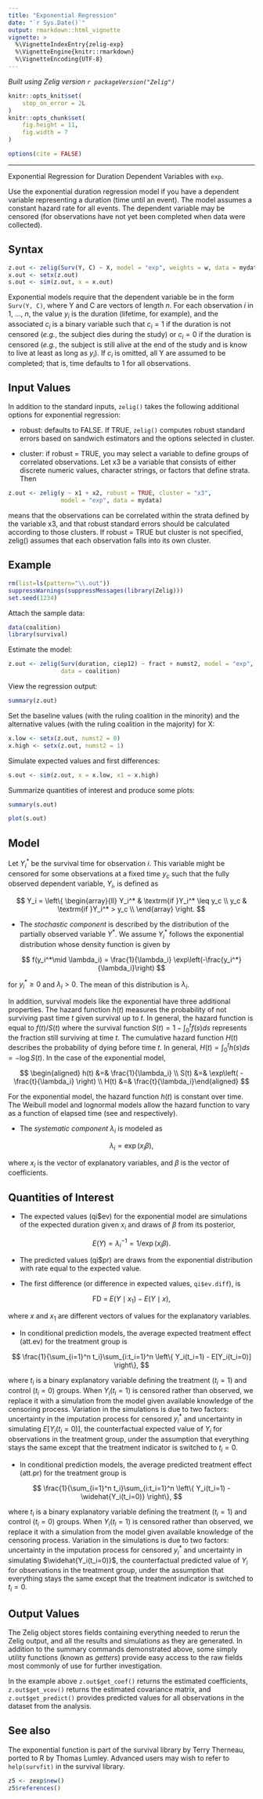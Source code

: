 ```yaml
---
title: "Exponential Regression"
date: "`r Sys.Date()`"
output: rmarkdown::html_vignette
vignette: >
  %\VignetteIndexEntry{zelig-exp}
  %\VignetteEngine{knitr::rmarkdown}
  %\VignetteEncoding{UTF-8}
---
```


*Built using Zelig version `r packageVersion("Zelig")`*

```r
knitr::opts_knit$set(
    stop_on_error = 2L
)
knitr::opts_chunk$set(
    fig.height = 11,
    fig.width = 7
)

options(cite = FALSE)
```
---

Exponential Regression for Duration Dependent Variables with `exp`.

Use the exponential duration regression model if you have a dependent
variable representing a duration (time until an event). The model
assumes a constant hazard rate for all events. The dependent variable
may be censored (for observations have not yet been completed when data
were collected).

Syntax
------

```r
z.out <- zelig(Surv(Y, C) ~ X, model = "exp", weights = w, data = mydata)
x.out <- setx(z.out)
s.out <- sim(z.out, x = x.out)
```

Exponential models require that the dependent variable be in the form
`Surv(Y, C)`, where Y and C are vectors of length $n$. For each
observation $i$ in 1, ..., $n$, the value $y_i$ is the
duration (lifetime, for example), and the associated $c_i$ is a
binary variable such that $c_i = 1$ if the duration is not
censored (*e.g.*, the subject dies during the study) or $c_i = 0$
if the duration is censored (*e.g.*, the subject is still alive at the
end of the study and is know to live at least as long as $y_i$).
If $c_i$ is omitted, all Y are assumed to be completed; that is,
time defaults to 1 for all observations.

Input Values
------

In addition to the standard inputs, `zelig()` takes the following
additional options for exponential regression:

-  robust: defaults to FALSE. If TRUE, `zelig()` computes robust standard
   errors based on sandwich estimators and the options
   selected in cluster.

-  cluster: if robust = TRUE, you may select a variable to define groups
   of correlated observations. Let x3 be a variable that consists of
   either discrete numeric values, character strings, or factors that
   define strata. Then

```r
z.out <- zelig(y ~ x1 + x2, robust = TRUE, cluster = "x3",
               model = "exp", data = mydata)
```

means that the observations can be correlated within the strata
defined by the variable x3, and that robust standard errors should be
calculated according to those clusters. If robust = TRUE but cluster
is not specified, zelig() assumes that each observation falls into
its own cluster.

Example
------

```r
rm(list=ls(pattern="\\.out"))
suppressWarnings(suppressMessages(library(Zelig)))
set.seed(1234)
```

Attach the sample data:

```r
data(coalition)
library(survival)
```

Estimate the model:

```r
z.out <- zelig(Surv(duration, ciep12) ~ fract + numst2, model = "exp",
               data = coalition)
```

View the regression output:

```r
summary(z.out)
```

Set the baseline values (with the ruling coalition in the minority) and
the alternative values (with the ruling coalition in the majority) for
X:

```r
x.low <- setx(z.out, numst2 = 0)
x.high <- setx(z.out, numst2 = 1)
```

Simulate expected values and first differences:

```r
s.out <- sim(z.out, x = x.low, x1 = x.high)
```

Summarize quantities of interest and produce some plots:

```r
summary(s.out)
```

```r
plot(s.out)
```

Model
------

Let $Y_i^*$ be the survival time for observation $i$. This
variable might be censored for some observations at a fixed time
$y_c$ such that the fully observed dependent variable,
$Y_i$, is defined as

$$
    Y_i = \left\{ \begin{array}{ll}
        Y_i^* & \textrm{if }Y_i^* \leq y_c \\
         y_c & \textrm{if }Y_i^* > y_c \\
       \end{array} \right.
$$

-  The *stochastic component* is described by the distribution of the
   partially observed variable $Y^*$. We assume $Y_i^*$
   follows the exponential distribution whose density function is given
   by

$$
    f(y_i^*\mid \lambda_i) = \frac{1}{\lambda_i} \exp\left(-\frac{y_i^*}{\lambda_i}\right)
$$

   for $y_i^*\ge 0$ and $\lambda_i>0$. The mean of this
   distribution is $\lambda_i$.

   In addition, survival models like the exponential have three
   additional properties. The hazard function $h(t)$ measures the
   probability of not surviving past time $t$ given survival up to
   $t$. In general, the hazard function is equal to
   $f(t)/S(t)$ where the survival function
   $S(t) = 1 - \int_{0}^t f(s) ds$ represents the fraction still
   surviving at time $t$. The cumulative hazard function
   $H(t)$ describes the probability of dying before time
   $t$. In general,
   $H(t)= \int_{0}^{t} h(s) ds = -\log S(t)$. In the case of the
   exponential model,


$$
    \begin{aligned}
        h(t) &=& \frac{1}{\lambda_i} \\
      S(t) &=& \exp\left( -\frac{t}{\lambda_i} \right) \\
      H(t) &=& \frac{t}{\lambda_i}\end{aligned}
$$

   For the exponential model, the hazard function $h(t)$ is
   constant over time. The Weibull model and lognormal models allow the
   hazard function to vary as a function of elapsed time (see and
   respectively).

-  The *systematic component* $\lambda_i$ is modeled as


$$
    \lambda_i = \exp(x_i \beta),
$$

   where $x_i$ is the vector of explanatory variables, and
   $\beta$ is the vector of coefficients.

Quantities of Interest
------

-  The expected values (qi$ev) for the exponential model are simulations
   of the expected duration given $x_i$ and draws of $\beta$
   from its posterior,


$$
    E(Y) = \lambda_i^{-1} = 1/\exp(x_i \beta).
$$

-  The predicted values (qi$pr) are draws from the exponential
   distribution with rate equal to the expected value.

-  The first difference (or difference in expected values, `qi$ev.diff`),
   is


$$
    \textrm{FD} \; = \; E(Y \mid x_1) - E(Y \mid x),
$$

   where $x$ and $x_1$ are different vectors of values for
   the explanatory variables.

-  In conditional prediction models, the average expected treatment
   effect (att.ev) for the treatment group is


$$
    \frac{1}{\sum_{i=1}^n t_i}\sum_{i:t_i=1}^n \left\{ Y_i(t_i=1) - E[Y_i(t_i=0)]
        \right\},
$$

   where $t_i$ is a binary explanatory variable defining the
   treatment ($t_i=1$) and control ($t_i=0$) groups. When
   $Y_i(t_i=1)$ is censored rather than observed, we replace it
   with a simulation from the model given available knowledge of the
   censoring process. Variation in the simulations is due to two
   factors: uncertainty in the imputation process for censored
   $y_i^*$ and uncertainty in simulating $E[Y_i(t_i=0)]$,
   the counterfactual expected value of $Y_i$ for observations in
   the treatment group, under the assumption that everything stays the
   same except that the treatment indicator is switched to
   $t_i=0$.

-  In conditional prediction models, the average predicted treatment
   effect (att.pr) for the treatment group is


$$
    \frac{1}{\sum_{i=1}^n t_i}\sum_{i:t_i=1}^n \left\{ Y_i(t_i=1) -
        \widehat{Y_i(t_i=0)} \right\},
$$

   where $t_i$ is a binary explanatory variable defining the
   treatment ($t_i=1$) and control ($t_i=0$) groups. When
   $Y_i(t_i=1)$ is censored rather than observed, we replace it
   with a simulation from the model given available knowledge of the
   censoring process. Variation in the simulations is due to two
   factors: uncertainty in the imputation process for censored
   $y_i^*$ and uncertainty in simulating
   $\widehat{Y_i(t_i=0)}$, the counterfactual predicted value of
   $Y_i$ for observations in the treatment group, under the
   assumption that everything stays the same except that the treatment
   indicator is switched to $t_i=0$.

Output Values
------

The Zelig object stores fields containing everything needed to
rerun the Zelig output, and all the results and simulations as they are generated.
In addition to the summary commands demonstrated above, some simply utility
functions (known as *getters*) provide easy access to the raw fields most
commonly of use for further investigation.

In the example above `z.out$get_coef()` returns the estimated coefficients, `z.out$get_vcov()` returns the estimated covariance matrix, and `z.out$get_predict()` provides predicted values for all observations in the dataset from the analysis.

See also 
------

The exponential function is part of the survival library by Terry
Therneau, ported to R by Thomas Lumley. Advanced users may wish to refer
to `help(survfit)` in the survival library.

```r
z5 <- zexp$new()
z5$references()
```
